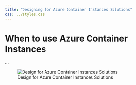 ```yaml
---
title: "Designing for Azure Container Instances Solutions"
css: ../styles.css
---
```


# When to use Azure Container Instances
...

![Design for Azure Container Instances Solutions](../images/design-for-azure-container-instances-solutions.png){.center .image-large}
